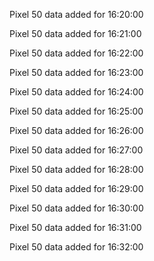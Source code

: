 Pixel 50 data added for 16:20:00

Pixel 50 data added for 16:21:00

Pixel 50 data added for 16:22:00

Pixel 50 data added for 16:23:00

Pixel 50 data added for 16:24:00

Pixel 50 data added for 16:25:00

Pixel 50 data added for 16:26:00

Pixel 50 data added for 16:27:00

Pixel 50 data added for 16:28:00

Pixel 50 data added for 16:29:00

Pixel 50 data added for 16:30:00

Pixel 50 data added for 16:31:00

Pixel 50 data added for 16:32:00

